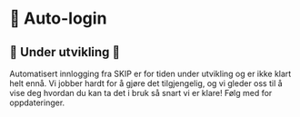 # 🔑 Auto-login

## 🚧 Under utvikling 🚧

Automatisert innlogging fra SKIP er for tiden under utvikling og er ikke klart helt ennå.
Vi jobber hardt for å gjøre det tilgjengelig, og vi gleder oss til å vise deg hvordan du kan ta det i bruk så snart vi er klare!
Følg med for oppdateringer.